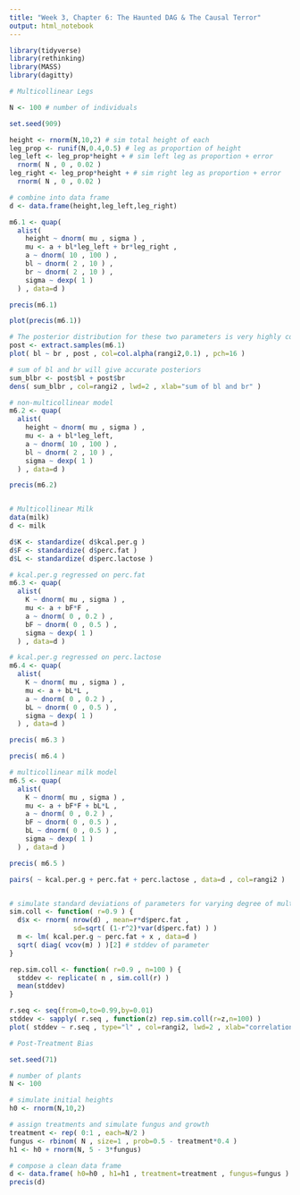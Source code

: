```yaml
---
title: "Week 3, Chapter 6: The Haunted DAG & The Causal Terror"
output: html_notebook
---
```


```r
library(tidyverse)
library(rethinking)
library(MASS)
library(dagitty)
```

```r
# Multicollinear Legs

N <- 100 # number of individuals

set.seed(909)

height <- rnorm(N,10,2) # sim total height of each
leg_prop <- runif(N,0.4,0.5) # leg as proportion of height
leg_left <- leg_prop*height + # sim left leg as proportion + error
  rnorm( N , 0 , 0.02 )
leg_right <- leg_prop*height + # sim right leg as proportion + error
  rnorm( N , 0 , 0.02 )

# combine into data frame
d <- data.frame(height,leg_left,leg_right)

m6.1 <- quap(
  alist(
    height ~ dnorm( mu , sigma ) ,
    mu <- a + bl*leg_left + br*leg_right ,
    a ~ dnorm( 10 , 100 ) ,
    bl ~ dnorm( 2 , 10 ) ,
    br ~ dnorm( 2 , 10 ) ,
    sigma ~ dexp( 1 )
  ) , data=d )

precis(m6.1)

plot(precis(m6.1))

# The posterior distribution for these two parameters is very highly correlated
post <- extract.samples(m6.1)
plot( bl ~ br , post , col=col.alpha(rangi2,0.1) , pch=16 )

# sum of bl and br will give accurate posteriors
sum_blbr <- post$bl + post$br
dens( sum_blbr , col=rangi2 , lwd=2 , xlab="sum of bl and br" )

# non-multicollinear model
m6.2 <- quap(
  alist(
    height ~ dnorm( mu , sigma ) ,
    mu <- a + bl*leg_left,
    a ~ dnorm( 10 , 100 ) ,
    bl ~ dnorm( 2 , 10 ) ,
    sigma ~ dexp( 1 )
  ) , data=d )

precis(m6.2)


# Multicollinear Milk
data(milk)
d <- milk

d$K <- standardize( d$kcal.per.g )
d$F <- standardize( d$perc.fat )
d$L <- standardize( d$perc.lactose )

# kcal.per.g regressed on perc.fat
m6.3 <- quap(
  alist(
    K ~ dnorm( mu , sigma ) ,
    mu <- a + bF*F ,
    a ~ dnorm( 0 , 0.2 ) ,
    bF ~ dnorm( 0 , 0.5 ) ,
    sigma ~ dexp( 1 )
  ) , data=d )

# kcal.per.g regressed on perc.lactose
m6.4 <- quap(
  alist(
    K ~ dnorm( mu , sigma ) ,
    mu <- a + bL*L ,
    a ~ dnorm( 0 , 0.2 ) ,
    bL ~ dnorm( 0 , 0.5 ) ,
    sigma ~ dexp( 1 )
  ) , data=d )

precis( m6.3 )

precis( m6.4 )

# multicollinear milk model
m6.5 <- quap(
  alist(
    K ~ dnorm( mu , sigma ) ,
    mu <- a + bF*F + bL*L ,
    a ~ dnorm( 0 , 0.2 ) ,
    bF ~ dnorm( 0 , 0.5 ) ,
    bL ~ dnorm( 0 , 0.5 ) ,
    sigma ~ dexp( 1 )
  ) , data=d )

precis( m6.5 )

pairs( ~ kcal.per.g + perc.fat + perc.lactose , data=d , col=rangi2 )


# simulate standard deviations of parameters for varying degree of multicollinearity
sim.coll <- function( r=0.9 ) {
  d$x <- rnorm( nrow(d) , mean=r*d$perc.fat ,
                sd=sqrt( (1-r^2)*var(d$perc.fat) ) )
  m <- lm( kcal.per.g ~ perc.fat + x , data=d )
  sqrt( diag( vcov(m) ) )[2] # stddev of parameter
}

rep.sim.coll <- function( r=0.9 , n=100 ) {
  stddev <- replicate( n , sim.coll(r) )
  mean(stddev)
}

r.seq <- seq(from=0,to=0.99,by=0.01)
stddev <- sapply( r.seq , function(z) rep.sim.coll(r=z,n=100) )
plot( stddev ~ r.seq , type="l" , col=rangi2, lwd=2 , xlab="correlation" )
```

```r
# Post-Treatment Bias

set.seed(71)

# number of plants
N <- 100

# simulate initial heights
h0 <- rnorm(N,10,2)

# assign treatments and simulate fungus and growth
treatment <- rep( 0:1 , each=N/2 )
fungus <- rbinom( N , size=1 , prob=0.5 - treatment*0.4 )
h1 <- h0 + rnorm(N, 5 - 3*fungus)

# compose a clean data frame
d <- data.frame( h0=h0 , h1=h1 , treatment=treatment , fungus=fungus )
precis(d)
```